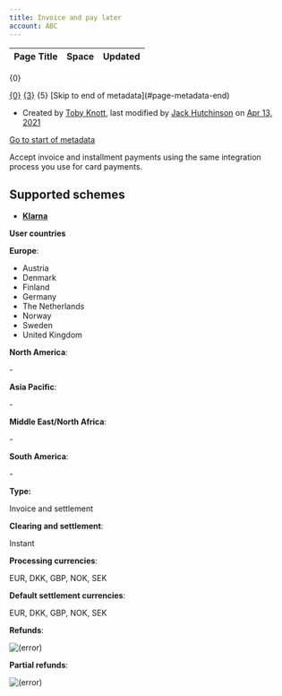 ```yaml
---
title: Invoice and pay later
account: ABC
---
```


<table class="aui"> <thead> <tr class="header"> <th class="search-result-title">Page Title</th> <th class="search-result-space">Space</th> <th class="search-result-date">Updated</th> </tr> </thead> </table> <p class="search-result-count">{0}</p> <tr class="search-result"> <td class="search-result-title"><a href="{1}" class="content-type-{2}"><span>{0}</span></a></td> <td class="search-result-space"><a class="space" href="/display/{4}/" title="{3}">{3}</a></td> <td class="search-result-date"><span class="date" title="{6}">{5}</span></td> </tr> [Skip to end of metadata](#page-metadata-end)

*   Created by [Toby Knott](    /display/~toby.knott
    ), last modified by [Jack Hutchinson](    /display/~jack.hutchinson
    ) on [Apr 13, 2021](/pages/diffpagesbyversion.action?pageId=2785468&selectedPageVersions=3&selectedPageVersions=4 "Show changes")

[Go to start of metadata](#page-metadata-start)

Accept invoice and installment payments using the same integration process you use for card payments.

Supported schemes
-----------------

*   [**Klarna**](#tabs-42b13492-964f-458f-a917-3d08de07e88f-1)

**User countries**

**Europe**:

*   Austria
*   Denmark
*   Finland
*   Germany
*   The Netherlands
*   Norway
*   Sweden
*   United Kingdom

**North America**:

\-

**Asia Pacific**:

\-

**Middle East/North Africa**:

\-

**South America**:

\-

**Type:**

Invoice and settlement

**Clearing and settlement**:

Instant

**Processing currencies**:

EUR, DKK, GBP, NOK, SEK

**Default settlement currencies**:

EUR, DKK, GBP, NOK, SEK

**Refunds**:

![(error)](/s/en_GB/7901/abf7b35644d5a5d1d7e4b0969a83e8eb2b569fb5/_/images/icons/emoticons/error.svg)

**Partial refunds**:

![(error)](/s/en_GB/7901/abf7b35644d5a5d1d7e4b0969a83e8eb2b569fb5/_/images/icons/emoticons/error.svg)
